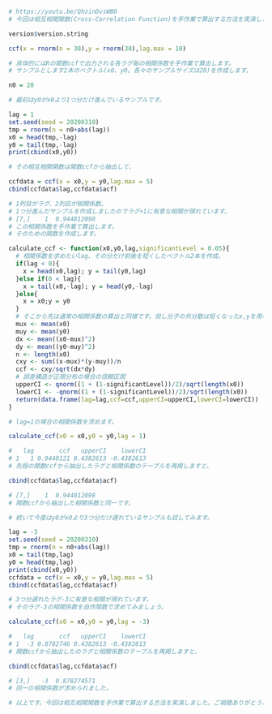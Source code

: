```{r}
# https://youtu.be/QhzinDvsWB0
# 今回は相互相関関数(Cross-Correlation Function)を手作業で算出する方法を実演します。

version$version.string

ccf(x = rnorm(n = 30),y = rnorm(30),lag.max = 10)

# 具体的にはRの関数ccfで出力される各ラグ毎の相関係数を手作業で算出します。
# サンプルとします2本のベクトル(x0、y0。各々のサンプルサイズは20)を作成します。

n0 = 20

# 最初はy0がx0より1つ分だけ進んでいるサンプルです。

lag = 1
set.seed(seed = 20200310)
tmp = rnorm(n = n0+abs(lag))
x0 = head(tmp,-lag)
y0 = tail(tmp,-lag)
print(cbind(x0,y0))

# その相互相関関数は関数ccfから抽出して、

ccfdata = ccf(x = x0,y = y0,lag.max = 5)
cbind(ccfdata$lag,ccfdata$acf)

# 1列目がラグ、2列目が相関係数。
# 1つ分進んだサンプルを作成しましたのでラグ+1に有意な相関が現れています。
# [7,]    1  0.944812098
# この相関係数を手作業で算出します。
# そのための関数を作成します。

calculate_ccf <- function(x0,y0,lag,significantLevel = 0.05){
  # 相関係数を求めたいlag、その分だけ前後を短くしたベクトル2本を作成。
  if(lag < 0){
    x = head(x0,lag); y = tail(y0,lag)
  }else if(0 < lag){
    x = tail(x0,-lag); y = head(y0,-lag)
  }else{
    x = x0;y = y0
  }
  # そこから先は通常の相関係数の算出と同様です。但し分子の共分散は短くなったx,yを用います。
  mux <- mean(x0)
  muy <- mean(y0)
  dx <- mean((x0-mux)^2)
  dy <- mean((y0-muy)^2)
  n <- length(x0)
  cxy <- sum((x-mux)*(y-muy))/n
  ccf <- cxy/sqrt(dx*dy)
  # 誤差構造が正規分布の場合の信頼区間
  upperCI <- qnorm((1 + (1-significantLevel))/2)/sqrt(length(x0))
  lowerCI <- -qnorm((1 + (1-significantLevel))/2)/sqrt(length(x0))
  return(data.frame(lag=lag,ccf=ccf,upperCI=upperCI,lowerCI=lowerCI))
}

# lag=1の場合の相関係数を求めます。

calculate_ccf(x0 = x0,y0 = y0,lag = 1)

#   lag       ccf   upperCI    lowerCI
# 1   1 0.9448121 0.4382613 -0.4382613
# 先程の関数ccfから抽出したラグと相関係数のテーブルを再掲しますと、

cbind(ccfdata$lag,ccfdata$acf)

# [7,]    1  0.944812098
# 関数ccfから抽出した相関係数と同一です。

# 続いて今度はy0がx0より3つ分だけ遅れているサンプルも試してみます。

lag = -3
set.seed(seed = 20200310)
tmp = rnorm(n = n0+abs(lag))
x0 = tail(tmp,lag)
y0 = head(tmp,lag)
print(cbind(x0,y0))
ccfdata = ccf(x = x0,y = y0,lag.max = 5)
cbind(ccfdata$lag,ccfdata$acf)

# 3つ分遅れたラグ-3に有意な相関が現れています。
# そのラグ-3の相関係数を自作関数で求めてみましょう。

calculate_ccf(x0 = x0,y0 = y0,lag = -3)

#   lag       ccf   upperCI    lowerCI
# 1  -3 0.8782746 0.4382613 -0.4382613
# 関数ccfから抽出したのラグと相関係数のテーブルを再掲しますと、

cbind(ccfdata$lag,ccfdata$acf)

# [3,]   -3  0.878274571
# 同一の相関係数が求められました。

# 以上です。今回は相互相関関数を手作業で算出する方法を実演しました。ご視聴ありがとうございました。
```
